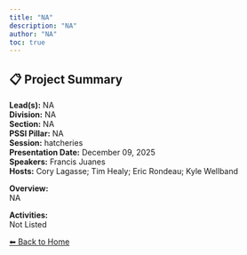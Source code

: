 ```yaml
---
title: "NA"
description: "NA"
author: "NA"
toc: true
---
```


## 📋 Project Summary

**Lead(s):** NA  
**Division:** NA  
**Section:** NA  
**PSSI Pillar:** NA  
**Session:** hatcheries  
**Presentation Date:** December 09, 2025  
**Speakers:** Francis Juanes  
**Hosts:** Cory Lagasse; Tim Healy; Eric Rondeau; Kyle Wellband  

**Overview:**  
NA   

**Activities:**  
Not Listed

[⬅ Back to Home](../index.qmd)
